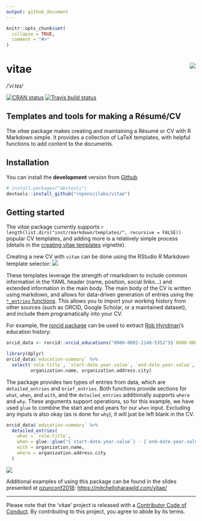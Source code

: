 ```yaml
---
output: github_document
---
```


<!-- README.md is generated from README.Rmd. Please edit that file -->

```r
knitr::opts_chunk$set(
  collapse = TRUE,
  comment = "#>"
)
```

# vitae <img src="man/figures/logo.png" align="right" />
*/ˈviːteɪ/*

[![CRAN status](https://www.r-pkg.org/badges/version/vitae)](https://cran.r-project.org/package=vitae)
[![Travis build status](https://travis-ci.org/ropenscilabs/vitae.svg?branch=master)](https://travis-ci.org/ropenscilabs/vitae)

## Templates and tools for making a Résumé/CV

The *vitae* package makes creating and maintaining a Résumé or CV with R Markdown simple. It provides a collection of LaTeX templates, with helpful functions to add content to the documents.

## Installation

You can install the **development** version from
[Github](https://github.com/ropenscilabs/vitae)

```r
# install.packages("devtools")
devtools::install_github("ropenscilabs/vitae")
```

## Getting started

The *vitae* package currently supports `r length(list.dirs("inst/rmarkdown/templates/", recursive = FALSE))` popular CV templates, and adding more is a relatively simple process (details in the [creating vitae templates](https://ropenscilabs.github.io/vitae/articles/extending.html) vignette).

Creating a new CV with `vitae` can be done using the RStudio R Markdown template selector:
![](presentation/resources/template_gui.png)

These templates leverage the strength of rmarkdown to include common information in the YAML header (name, position, social links...) and extended information in the main body. The main body of the CV is written using markdown, and allows for data-driven generation of entries using the [`*_entries` functions](https://ropenscilabs.github.io/vitae/reference/cventries.html). This allows you to import your working history from other sources (such as ORCID, Google Scholar, or a maintained dataset), and include them programatically into your CV.

For example, the [rorcid package](https://github.com/ropensci/rorcid) can be used to extract [Rob Hyndman](https://orcid.org/0000-0002-2140-5352)'s education history:

```r
orcid_data <- rorcid::orcid_educations("0000-0002-2140-5352")$`0000-0002-2140-5352`
```

```r
library(dplyr)
orcid_data$`education-summary` %>% 
  select(`role-title`, `start-date.year.value`, `end-date.year.value`,
         organization.name, organization.address.city)
```

The package provides two types of entries from data, which are `detailed_entries` and `brief_entries`. Both functions provide sections for `what`, `when`, and `with`, and the `detailed_entries` additionally supports `where` and `why`. These arguments support operations, so for this example, we have used `glue` to combine the start and end years for our `when` input. Excluding any inputs is also okay (as is done for `why`), it will just be left blank in the CV.

```r
orcid_data$`education-summary` %>%
  detailed_entries(
    what = `role-title`,
    when = glue::glue("{`start-date.year.value`} - {`end-date.year.value`}"),
    with = organization.name,
    where = organization.address.city
  )
```

![](man/figures/education.png)

Additional examples of using this package can be found in the slides presented at [ozunconf2018](https://ozunconf18.ropensci.org/): [https://mitchelloharawild.com/vitae/](https://mitchelloharawild.com/vitae/)

---

Please note that the 'vitae' project is released with a [Contributor Code of Conduct](.github/CODE_OF_CONDUCT.md). By contributing to this project, you agree to abide by its terms.
